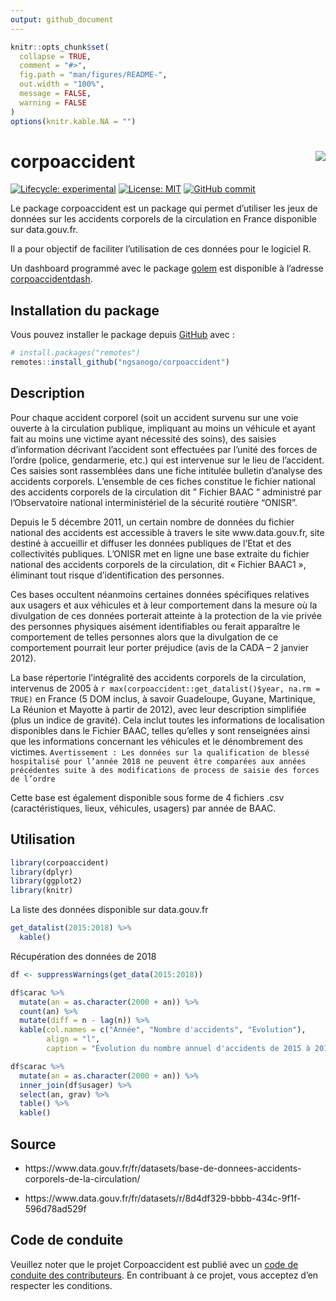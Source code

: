 ```yaml
---
output: github_document
---
```


<!-- README.md is generated from README.Rmd. Please edit that file -->

```r
knitr::opts_chunk$set(
  collapse = TRUE,
  comment = "#>",
  fig.path = "man/figures/README-",
  out.width = "100%",
  message = FALSE,
  warning = FALSE
)
options(knitr.kable.NA = "")
```

# corpoaccident <a href='https://github.com/ngsanogo/corpoaccident'><img src='man/figures/corpoaccident.ico' align="right"  /></a>

<!-- badges: start -->
[![Lifecycle: experimental](https://img.shields.io/badge/lifecycle-experimental-orange.svg)](https://www.tidyverse.org/lifecycle/#experimental)
[![License: MIT](https://img.shields.io/badge/License-MIT-blue.svg)](https://opensource.org/licenses/MIT)
[![GitHub commit](https://img.shields.io/github/last-commit/ngsanogo/corpoaccident)](https://github.com/ngsanogo/corpoaccident/commit/master)
<!-- badges: end -->

Le package corpoaccident est un package qui permet d'utiliser les jeux de données sur les accidents corporels de la circulation en France disponible sur data.gouv.fr.

Il a pour objectif de faciliter l’utilisation de ces données pour le logiciel R.

Un dashboard programmé avec le package [golem](https://github.com/ThinkR-open/golem) est disponible à l'adresse [corpoaccidentdash](https://github.com/ngsanogo/corpoaccidentdash).

## Installation du package

Vous pouvez installer le package depuis [GitHub](https://github.com/) avec :

``` r
# install.packages("remotes")
remotes::install_github("ngsanogo/corpoaccident")
```
## Description

Pour chaque accident corporel (soit un accident survenu sur une voie ouverte à la circulation publique, impliquant au moins un véhicule et ayant fait au moins une victime ayant nécessité des soins), des saisies d’information décrivant l’accident sont effectuées par l’unité des forces de l’ordre (police, gendarmerie, etc.) qui est intervenue sur le lieu de l’accident. Ces saisies sont rassemblées dans une fiche intitulée bulletin d’analyse des accidents corporels. L’ensemble de ces fiches constitue le fichier national des accidents corporels de la circulation dit " Fichier BAAC " administré par l’Observatoire national interministériel de la sécurité routière "ONISR".

Depuis le 5 décembre 2011, un certain nombre de données du fichier national des accidents est accessible à travers le site www.data.gouv.fr, site destiné à accueillir et diffuser les données publiques de l'Etat et des collectivités publiques. L’ONISR met en ligne une base extraite du fichier national des accidents corporels de la circulation, dit « Fichier BAAC1 », éliminant tout risque d’identification des personnes.

Ces bases occultent néanmoins certaines données spécifiques relatives aux usagers et aux véhicules et à leur comportement dans la mesure où la divulgation de ces données porterait atteinte à la protection de la vie privée des personnes physiques aisément identifiables ou ferait apparaître le comportement de telles personnes alors que la divulgation de ce comportement pourrait leur porter préjudice (avis de la CADA – 2 janvier 2012).

La base répertorie l'intégralité des accidents corporels de la circulation, intervenus de 2005 à `r max(corpoaccident::get_datalist()$year, na.rm = TRUE)` en France (5 DOM inclus, à savoir Guadeloupe, Guyane, Martinique, La Réunion et Mayotte à partir de 2012), avec leur description simplifiée (plus un indice de gravité). Cela inclut toutes les informations de localisation disponibles dans le Fichier BAAC, telles qu’elles y sont renseignées ainsi que les informations concernant les véhicules et le dénombrement des victimes.
`Avertissement : Les données sur la qualification de blessé hospitalisé pour l’année 2018 ne peuvent être comparées aux
années précédentes suite à des modifications de process de saisie des forces de l’ordre`

Cette base est également disponible sous forme de 4 fichiers .csv (caractéristiques, lieux, véhicules, usagers) par année de BAAC.

## Utilisation

```r
library(corpoaccident)
library(dplyr)
library(ggplot2)
library(knitr)
```

La liste des données disponible sur data.gouv.fr
```r
get_datalist(2015:2018) %>%
  kable()
```


Récupération des données de 2018

```r
df <- suppressWarnings(get_data(2015:2018))
```


```r
df$carac %>%
  mutate(an = as.character(2000 + an)) %>%
  count(an) %>%
  mutate(diff = n - lag(n)) %>%
  kable(col.names = c("Année", "Nombre d'accidents", "Evolution"),
        align = "l",
        caption = "Évolution du nombre annuel d'accidents de 2015 à 2018\nSource : https://www.data.gouv.fr/")
```

```r
df$carac %>%
  mutate(an = as.character(2000 + an)) %>%
  inner_join(df$usager) %>%
  select(an, grav) %>%
  table() %>%
  kable()
```

## Source

- https://www.data.gouv.fr/fr/datasets/base-de-donnees-accidents-corporels-de-la-circulation/

- https://www.data.gouv.fr/fr/datasets/r/8d4df329-bbbb-434c-9f1f-596d78ad529f

## Code de conduite
  
Veuillez noter que le projet Corpoaccident est publié avec un [code de conduite des contributeurs](https://contributor-covenant.org/version/2/0/CODE_OF_CONDUCT.html). En contribuant à ce projet, vous acceptez d'en respecter les conditions.
